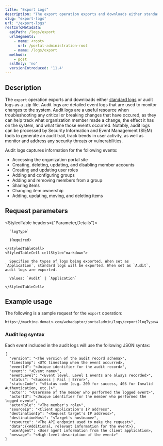 ```yaml
---
title: "Export Logs"
description: "The export operation exports and downloads either standard logs or audit logs."
slug: "export-logs"
url: "/export-logs"
restInfoMetadata:
  apiPath: /logs/export
  urlSegments:
    - name: <root>
      url: /portal-administration-root
    - name: /logs/export
  methods:
    - post
  sslOnly: 'no'
  versionIntroduced: '11.4'
---
```


## Description

The `export` operation exports and downloads either [standard logs](/query-logs) or audit logs as a .zip file. Audit logs are detailed event logs that are used to monitor changes to the system. Audit logs are a useful resource when troubleshooting any critical or breaking changes that have occured, as they can help track what organization member made a change, the effect it has on the system, and what time those events occurred. Notably, audit logs can be processed by Security Information and Event Management (SIEM) tools to generate an audit trail, track trends in user activity, as well as monitor and address any security threats or vulnerabilities.

Audit logs captures information for the following events:

* Accessing the organization portal site
* Creating, deleting, updating, and disabling member accounts
* Creating and updating user roles
* Adding and configuring groups
* Adding and removing members from a group
* Sharing items
* Changing item ownership
* Adding, updating, moving, and deleting items

## Request parameters

<StyledTable headers={"Parameter,Details"}>
  <StyledTableRow>
    <StyledTableCell cellStyle="markdown">

      `logType`

      (Required)

    </StyledTableCell>
    <StyledTableCell cellStyle="markdown">

      Specifies the types of logs being exported. When set as `Application`, standard logs will be exported. When set as `Audit`, audit logs are exported.

      Values: `Audit` | `Application`

    </StyledTableCell>
  </StyledTableRow>
</StyledTable>

## Example usage

The following is a sample request for the `export` operation:

```markdown
https://machine.domain.com/webadaptor/portaladmin/logs/export?logType=Audit

```

### Audit log syntax

Each event included in the audit logs will use the following JSON syntax:

```other
{
  "version": "<The version of the audit record schema>",
  "timestamp": <UTC timestamp when the event occurred>,
  "eventId": "<Unique identifier for the audit record>",
  "event": "<Event name>",
  "eventLevel": "<Event level. Level 1 events are always recorded>",
  "status": "<Success | Fail | Error>",
  "statusCode": "<Status code (e.g. 200 for success, 403 for Invalid Authentication, etc.)>",
  "actor": "<Username of the member who performed the logged event>",
  "actorId": "<Unique identifier for the member who performed the logged event>",
  "actorRole": "<The member's role>",
  "sourceIp": "<Client application's IP address",
  "destinationIp": "<Request target's IP address>",
  "destinationHost": "<Target's hostname>",
  "resource": "<The API endpoint used to make the request>",
  "data":{<Additional, relevant information for the event>},
  "userAgent": <User agent information from the client application>,
  "message": "<High-level description of the event>"
}

```
